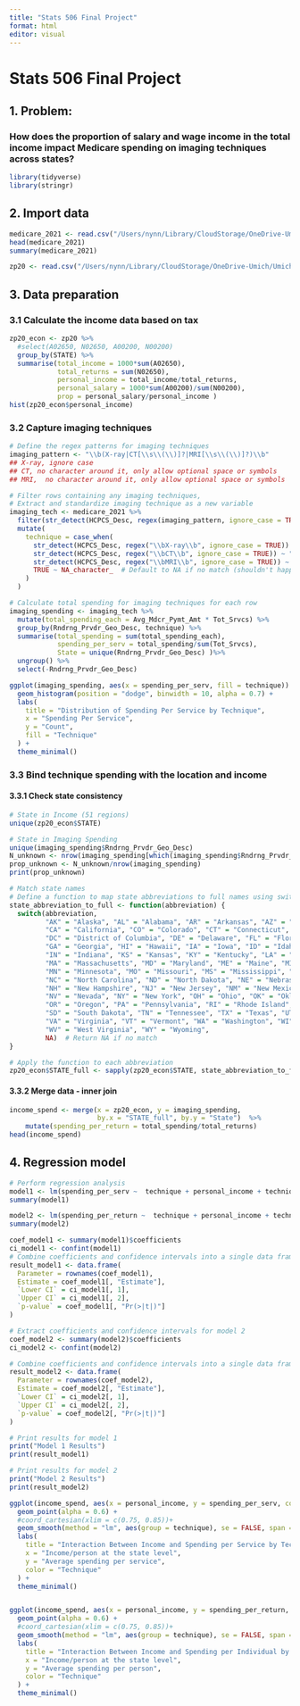 ```yaml
---
title: "Stats 506 Final Project"
format: html
editor: visual
---
```


# Stats 506 Final Project

## **1. Problem:**

### **How does the proportion of salary and wage income in the total income impact Medicare spending on imaging techniques across states?**

```r
library(tidyverse)
library(stringr)
```

## 2. Import data

```r
medicare_2021 <- read.csv("/Users/nynn/Library/CloudStorage/OneDrive-Umich/Umich course/2024_Fall/Stats 506/Final_Project/Medicare_Physician_Other_Practitioners_by_Geography_and_Service_2021.csv")
head(medicare_2021)
summary(medicare_2021)

zp20 <- read.csv("/Users/nynn/Library/CloudStorage/OneDrive-Umich/Umich course/2024_Fall/Stats 506/Final_Project/20zpallagi.csv")

```

## 3. Data preparation

### 3.1 Calculate the income data based on tax

```r
zp20_econ <- zp20 %>%
  #select(A02650, N02650, A00200, N00200)
  group_by(STATE) %>%
  summarise(total_income = 1000*sum(A02650),
            total_returns = sum(N02650),
            personal_income = total_income/total_returns,
            personal_salary = 1000*sum(A00200)/sum(N00200),
            prop = personal_salary/personal_income )
hist(zp20_econ$personal_income)
```

### 3.2 Capture imaging techniques

```r

# Define the regex patterns for imaging techniques
imaging_pattern <- "\\b(X-ray|CT[\\s\\(\\)]?|MRI[\\s\\(\\)]?)\\b"
## X-ray, ignore case
## CT, no character around it, only allow optional space or symbols
## MRI,  no character around it, only allow optional space or symbols

# Filter rows containing any imaging techniques,
# Extract and standardize imaging technique as a new variable
imaging_tech <- medicare_2021 %>%
  filter(str_detect(HCPCS_Desc, regex(imaging_pattern, ignore_case = TRUE))) %>%
  mutate(
    technique = case_when(
      str_detect(HCPCS_Desc, regex("\\bX-ray\\b", ignore_case = TRUE)) ~ "X-ray",
      str_detect(HCPCS_Desc, regex("\\bCT\\b", ignore_case = TRUE)) ~ "CT",
      str_detect(HCPCS_Desc, regex("\\bMRI\\b", ignore_case = TRUE)) ~ "MRI",
      TRUE ~ NA_character_  # Default to NA if no match (shouldn't happen after filtering)
    )
  )

# Calculate total spending for imaging techniques for each row
imaging_spending <- imaging_tech %>%
  mutate(total_spending_each = Avg_Mdcr_Pymt_Amt * Tot_Srvcs) %>%
  group_by(Rndrng_Prvdr_Geo_Desc, technique) %>%
  summarise(total_spending = sum(total_spending_each),
            spending_per_serv = total_spending/sum(Tot_Srvcs),
            State = unique(Rndrng_Prvdr_Geo_Desc) )%>%
  ungroup() %>%
  select(-Rndrng_Prvdr_Geo_Desc)

ggplot(imaging_spending, aes(x = spending_per_serv, fill = technique)) +
  geom_histogram(position = "dodge", binwidth = 10, alpha = 0.7) +
  labs(
    title = "Distribution of Spending Per Service by Technique",
    x = "Spending Per Service",
    y = "Count",
    fill = "Technique"
  ) +
  theme_minimal() 
```

### 3.3 Bind technique spending with the location and income

#### 3.3.1 Check state consistency

```r
# State in Income (51 regions)
unique(zp20_econ$STATE)

# State in Imaging Spending
unique(imaging_spending$Rndrng_Prvdr_Geo_Desc)
N_unknown <- nrow(imaging_spending[which(imaging_spending$Rndrng_Prvdr_Geo_Desc == "Unknown"),])
prop_unknown <- N_unknown/nrow(imaging_spending)
print(prop_unknown)

# Match state names
# Define a function to map state abbreviations to full names using switch
state_abbreviation_to_full <- function(abbreviation) {
  switch(abbreviation,
         "AK" = "Alaska", "AL" = "Alabama", "AR" = "Arkansas", "AZ" = "Arizona",
         "CA" = "California", "CO" = "Colorado", "CT" = "Connecticut", 
         "DC" = "District of Columbia", "DE" = "Delaware", "FL" = "Florida",
         "GA" = "Georgia", "HI" = "Hawaii", "IA" = "Iowa", "ID" = "Idaho", "IL" = "Illinois",
         "IN" = "Indiana", "KS" = "Kansas", "KY" = "Kentucky", "LA" = "Louisiana",
         "MA" = "Massachusetts", "MD" = "Maryland", "ME" = "Maine", "MI" = "Michigan",
         "MN" = "Minnesota", "MO" = "Missouri", "MS" = "Mississippi", "MT" = "Montana",
         "NC" = "North Carolina", "ND" = "North Dakota", "NE" = "Nebraska",
         "NH" = "New Hampshire", "NJ" = "New Jersey", "NM" = "New Mexico",
         "NV" = "Nevada", "NY" = "New York", "OH" = "Ohio", "OK" = "Oklahoma",
         "OR" = "Oregon", "PA" = "Pennsylvania", "RI" = "Rhode Island","SC" = "South Carolina",
         "SD" = "South Dakota", "TN" = "Tennessee", "TX" = "Texas", "UT" = "Utah",
         "VA" = "Virginia", "VT" = "Vermont", "WA" = "Washington", "WI" = "Wisconsin",
         "WV" = "West Virginia", "WY" = "Wyoming",
         NA)  # Return NA if no match
}

# Apply the function to each abbreviation
zp20_econ$STATE_full <- sapply(zp20_econ$STATE, state_abbreviation_to_full)

```

#### 3.3.2 Merge data - inner join

```r
income_spend <- merge(x = zp20_econ, y = imaging_spending,
                      by.x = "STATE_full", by.y = "State")  %>%
    mutate(spending_per_return = total_spending/total_returns)
head(income_spend)
```

## 4. Regression model

```r
# Perform regression analysis
model1 <- lm(spending_per_serv ~  technique + personal_income + technique:personal_income , data = income_spend)
summary(model1)

model2 <- lm(spending_per_return ~  technique + personal_income + technique:personal_income , data = income_spend)
summary(model2)
```

```r
coef_model1 <- summary(model1)$coefficients
ci_model1 <- confint(model1)
# Combine coefficients and confidence intervals into a single data frame for model 1
result_model1 <- data.frame(
  Parameter = rownames(coef_model1),
  Estimate = coef_model1[, "Estimate"],
  `Lower CI` = ci_model1[, 1],
  `Upper CI` = ci_model1[, 2],
  `p-value` = coef_model1[, "Pr(>|t|)"]
)

# Extract coefficients and confidence intervals for model 2
coef_model2 <- summary(model2)$coefficients
ci_model2 <- confint(model2)

# Combine coefficients and confidence intervals into a single data frame for model 2
result_model2 <- data.frame(
  Parameter = rownames(coef_model2),
  Estimate = coef_model2[, "Estimate"],
  `Lower CI` = ci_model2[, 1],
  `Upper CI` = ci_model2[, 2],
  `p-value` = coef_model2[, "Pr(>|t|)"]
)

# Print results for model 1
print("Model 1 Results")
print(result_model1)

# Print results for model 2
print("Model 2 Results")
print(result_model2)
```

```r
ggplot(income_spend, aes(x = personal_income, y = spending_per_serv, color = technique)) +
  geom_point(alpha = 0.6) +
  #coord_cartesian(xlim = c(0.75, 0.85))+
  geom_smooth(method = "lm", aes(group = technique), se = FALSE, span = 1) +
  labs(
    title = "Interaction Between Income and Spending per Service by Technique",
    x = "Income/person at the state level",
    y = "Average spending per service",
    color = "Technique"
  ) +
  theme_minimal()


ggplot(income_spend, aes(x = personal_income, y = spending_per_return, color = technique)) +
  geom_point(alpha = 0.6) +
  #coord_cartesian(xlim = c(0.75, 0.85))+
  geom_smooth(method = "lm", aes(group = technique), se = FALSE, span = 1) +
  labs(
    title = "Interaction Between Income and Spending per Individual by Technique",
    x = "Income/person at the state level",
    y = "Average spending per person",
    color = "Technique"
  ) +
  theme_minimal()

```
